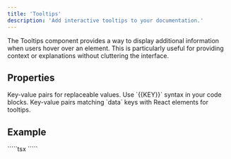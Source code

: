 ```yaml
---
title: 'Tooltips'
description: 'Add interactive tooltips to your documentation.'
---
```


The Tooltips component provides a way to display additional information when users hover over an element. This is particularly useful for providing context or explanations without cluttering the interface.

## Properties

<ParamField path="data" type="object" required={true}>
  Key-value pairs for replaceable values. Use `{{KEY}}` syntax in your code blocks.
</ParamField>

<ParamField path="tooltips" type="object" required={false}>
  Key-value pairs matching `data` keys with React elements for tooltips.
</ParamField>


## Example

<Tabs>
<Tab title="Tooltip">
<Template
	data={{ API_KEY: "123456" }}
	tooltips={{
		API_KEY: (
			<p>
				This is a tooltip, you can use jsx here. 
			</p>
		)
	}}
>

```ts
console.log(`{{API_KEY}}`);
```
</Template>
</Tab>
<Tab title="Markdown">
`````tsx
<Template
	data={{ API_KEY: "123456" }}
	tooltips={{
		API_KEY: (
			<p>
				This is a tooltip, you can use jsx here. 
			</p>
		)
	}}
>

```ts
console.log(`{{API_KEY}}`);
```

</Template>
`````
</Tab>
</Tabs>
